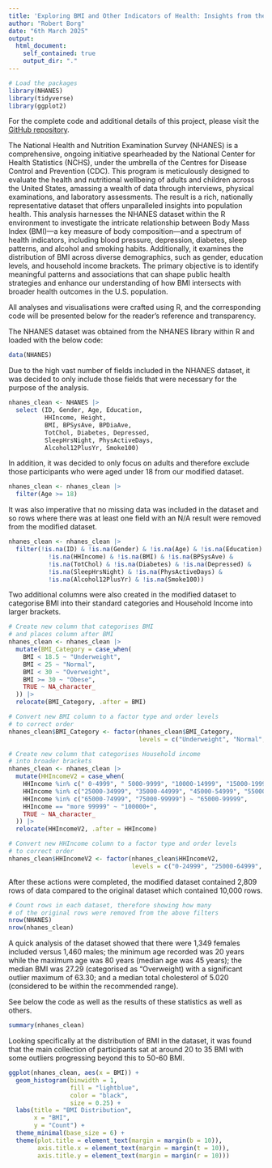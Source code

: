 ```yaml
---
title: 'Exploring BMI and Other Indicators of Health: Insights from the NHANES Dataset'
author: "Robert Borg"
date: "6th March 2025"
output:
  html_document:
    self_contained: true
    output_dir: "."
---
```

```r
# Load the packages
library(NHANES)
library(tidyverse)
library(ggplot2)
```
For the complete code and additional details of this project, please visit the [GitHub repository](https://github.com/rborg91/nhanes-analysis).

The National Health and Nutrition Examination Survey (NHANES) is a comprehensive, ongoing initiative spearheaded by the National Center for Health Statistics (NCHS), under the umbrella of the Centres for Disease Control and Prevention (CDC). This program is meticulously designed to evaluate the health and nutritional wellbeing of adults and children across the United States, amassing a wealth of data through interviews, physical examinations, and laboratory assessments. The result is a rich, nationally representative dataset that offers unparalleled insights into population health. This analysis harnesses the NHANES dataset within the R environment to investigate the intricate relationship between Body Mass Index (BMI)—a key measure of body composition—and a spectrum of health indicators, including blood pressure, depression, diabetes, sleep patterns, and alcohol and smoking habits. Additionally, it examines the distribution of BMI across diverse demographics, such as gender, education levels, and household income brackets. The primary objective is to identify meaningful patterns and associations that can shape public health strategies and enhance our understanding of how BMI intersects with broader health outcomes in the U.S. population.

All analyses and visualisations were crafted using R, and the corresponding code will be presented below for the reader’s reference and transparency.

The NHANES dataset was obtained from the NHANES library within R and loaded with the below code:
```r
data(NHANES)
```

Due to the high vast number of fields included in the NHANES dataset, it was decided to only include those fields that were necessary for the purpose of the analysis.
```r
nhanes_clean <- NHANES |>
  select (ID, Gender, Age, Education,
          HHIncome, Height,
          BMI, BPSysAve, BPDiaAve,
          TotChol, Diabetes, Depressed,
          SleepHrsNight, PhysActiveDays,
          Alcohol12PlusYr, Smoke100)
```

In addition, it was decided to only focus on adults and therefore exclude those participants who were aged under 18 from our modified dataset.
```r
nhanes_clean <- nhanes_clean |> 
  filter(Age >= 18)
```

It was also imperative that no missing data was included in the dataset and so rows where there was at least one field with an N/A result were removed from the modified dataset.
```r
nhanes_clean <- nhanes_clean |>
  filter(!is.na(ID) & !is.na(Gender) & !is.na(Age) & !is.na(Education) &
           !is.na(HHIncome) & !is.na(BMI) & !is.na(BPSysAve) & 
           !is.na(TotChol) & !is.na(Diabetes) & !is.na(Depressed) & 
           !is.na(SleepHrsNight) & !is.na(PhysActiveDays) & 
           !is.na(Alcohol12PlusYr) & !is.na(Smoke100))
```

Two additional columns were also created in the modified dataset to categorise BMI into their standard categories and Household Income into larger brackets.
```r
# Create new column that categorises BMI
# and places column after BMI
nhanes_clean <- nhanes_clean |> 
  mutate(BMI_Category = case_when(
    BMI < 18.5 ~ "Underweight",
    BMI < 25 ~ "Normal",
    BMI < 30 ~ "Overweight",
    BMI >= 30 ~ "Obese",
    TRUE ~ NA_character_
  )) |>
  relocate(BMI_Category, .after = BMI)

# Convert new BMI column to a factor type and order levels
# to correct order
nhanes_clean$BMI_Category <- factor(nhanes_clean$BMI_Category, 
                                    levels = c("Underweight", "Normal", "Overweight", "Obese"))

# Create new column that categorises Household income
# into broader brackets
nhanes_clean <- nhanes_clean |> 
  mutate(HHIncomeV2 = case_when(
    HHIncome %in% c(" 0-4999", " 5000-9999", "10000-14999", "15000-19999", "20000-24999") ~ "0-24999",
    HHIncome %in% c("25000-34999", "35000-44999", "45000-54999", "55000-64999") ~ "25000-64999",
    HHIncome %in% c("65000-74999", "75000-99999") ~ "65000-99999",
    HHIncome == "more 99999" ~ "100000+",
    TRUE ~ NA_character_
  )) |>
  relocate(HHIncomeV2, .after = HHIncome)

# Convert new HHIncome column to a factor type and order levels
# to correct order
nhanes_clean$HHIncomeV2 <- factor(nhanes_clean$HHIncomeV2, 
                                  levels = c("0-24999", "25000-64999", "65000-99999", "100000+"))
```

After these actions were completed, the modified dataset contained 2,809 rows of data compared to the original dataset which contained 10,000 rows.
```r
# Count rows in each dataset, therefore showing how many
# of the original rows were removed from the above filters
nrow(NHANES)
nrow(nhanes_clean)
```

A quick analysis of the dataset showed that there were 1,349 females included versus 1,460 males; the minimum age recorded was 20 years while the maximum age was 80 years (median age was 45 years); the median BMI was 27.29 (categorised as "Overweight) with a significant outlier maximum of 63.30; and a median total cholesterol of 5.020 (considered to be within the recommended range).

See below the code as well as the results of these statistics as well as others.
```r
summary(nhanes_clean)
```

Looking specifically at the distribution of BMI in the dataset, it was found that the main collection of participants sat at around 20 to 35 BMI with some outliers progressing beyond this to 50-60 BMI.
```r
ggplot(nhanes_clean, aes(x = BMI)) +
  geom_histogram(binwidth = 1,
                 fill = "lightblue",
                 color = "black",
                 size = 0.25) +
  labs(title = "BMI Distribution",
       x = "BMI",
       y = "Count") +
  theme_minimal(base_size = 6) +
  theme(plot.title = element_text(margin = margin(b = 10)),
        axis.title.x = element_text(margin = margin(t = 10)),
        axis.title.y = element_text(margin = margin(r = 10)))
```
